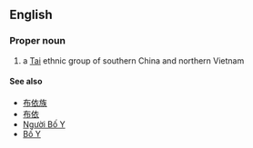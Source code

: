 ==English==
{{rfc}}
===Proper noun===
{{wikipedia|Buyei}}
{{en-proper noun}}

# a [[Tai]] ethnic group of southern China and northern Vietnam

====See also====
* [[布依族]]
* [[布依]]
* [[Người Bố Y]]
* [[Bố Y]]